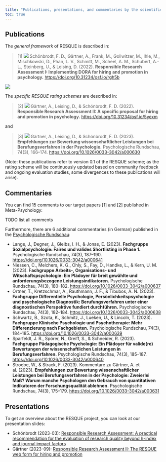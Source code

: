 ```yaml
---
title: "Publications, presentations, and commentaries by the scientific community"
toc: true
---
```


## Publications

The *general framework* of RESQUE is described in:

> [1] ![](images/OA_icon.png) Schönbrodt, F. D., Gärtner, A., Frank, M., Gollwitzer, M., Ihle, M., Mischkowski, D., Phan, L. V., Schmitt, M., Scheel, A. M., Schubert, A.-L., Steinberg, U., & Leising, D. (2022). **Responsible Research Assessment I: Implementing DORA for hiring and promotion in psychology.** [https://doi.org/10.31234/osf.io/rgh5b](https://doi.org/10.31234/osf.io/rgh5b)

![](images/RESQUE_framework.png)

The *specific RESQUE rating schemes* are described in:

> [2] ![](images/OA_icon.png) Gärtner, A., Leising, D., & Schönbrodt, F. D. (2022). **Responsible Research Assessment II: A specific proposal for hiring and promotion in psychology.** [https://doi.org/10.31234/osf.io/5yexm](https://doi.org/10.31234/osf.io/5yexm)

and

> [3] ![](images/OA_icon.png) Gärtner, A., Leising, D., & Schönbrodt, F. D. (2023). **Empfehlungen zur Bewertung wissenschaftlicher Leistungen bei Berufungsverfahren in der Psychologie.** Psychologische Rundschau, 74(3), 166–174. [https://doi.org/10.1026/0033-3042/a000630](https://doi.org/10.1026/0033-3042/a000630)

(Note: these publications refer to version 0.1 of the RESQUE scheme; as the rating scheme will be continuously updated based on community feedback and ongoing evaluation studies, some divergences to these publications will arise).

## Commentaries

You can find 15 comments to our target papers [1] and [2] published in Meta-Psychology:

TODO list all comments

Furthermore, there are 6 additional commentaries (in German) published in the [Psychologische Rundschau](https://econtent.hogrefe.com/toc/pru/74/3):

- Lange, J., Degner, J., Gleibs, I. H., & Jonas, E. (2023). **Fachgruppe Sozialpsychologie: Faires und valides Shortlisting in Phase 1.** Psychologische Rundschau, 74(3), 187–190. [https://doi.org/10.1026/0033-3042/a000641](https://doi.org/10.1026/0033-3042/a000641)
- Niessen, C., Melchers, K. G., Ohly, S., Fay, D., Handke, L., & Kern, U. M. (2023). F**achgruppe Arbeits-, Organisations- und Witschaftspsychologie: Ein Plädoyer für breit gewählte und anforderungsbezogene Leistungsindikatoren.** Psychologische Rundschau, 74(3), 180–182. [https://doi.org/10.1026/0033-3042/a000637](https://doi.org/10.1026/0033-3042/a000637)
- Ortner, T., Kretzschmar, A., Rauthmann, J. F., & Tibubos, A. N. (2023). **Fachgruppe Differentielle Psychologie, Persönlichkeitspsychologie und psychologische Diagnostik: Berufungsverfahren unter einer diagnostischen Perspektive fundiert durchführen.** Psychologische Rundschau, 74(3), 182–184. [https://doi.org/10.1026/0033-3042/a000638](https://doi.org/10.1026/0033-3042/a000638)
- Schwartz, B., Szota, K., Schmitz, J., Lueken, U., & Lincoln, T. (2023). **Fachgruppe Klinische Psychologie und Psychotherapie: Mehr Differenzierung nach Fachgebieten.** Psychologische Rundschau, 74(3), 184–185. [https://doi.org/10.1026/0033-3042/a000639](https://doi.org/10.1026/0033-3042/a000639)
- Sparfeldt, J. R., Spörer, N., Greiff, S., & Schneider, R. (2023). **Fachgruppe Pädagogische Psychologie: Ein Plädoyer für valide‍(re) Bewertungen der wissenschaftlichen Leistungen in Berufungsverfahren.** Psychologische Rundschau, 74(3), 185–187. [https://doi.org/10.1026/0033-3042/a000640](https://doi.org/10.1026/0033-3042/a000640)
- Stroebe, W., & Strack, F. (2023). Kommentare zu Gärtner, A. et al. (2023). **Empfehlungen zur Bewertung wissenschaftlicher Leistungen bei Berufungsverfahren in der Psychologie: Zweierlei Maß? Warum manche Psychologen den Gebrauch von quantitativen Indikatoren der Forschungsqualität ablehnen.** Psychologische Rundschau, 74(3), 175–179. [https://doi.org/10.1026/0033-3042/a000631](https://doi.org/10.1026/0033-3042/a000631)


## Presentations

To get an overview about the RESQUE project, you can look at our presentation slides:

- Schönbrodt (2023-03): [Responsible Research Assessment: A practical recommendation for the evaluation of research quality beyond h-index and journal impact factors](./presentations/Schoenbrodt-2023-03-Responsible_Research_Assessment.pdf)
- Gärtner (2023-09): [Responsible Research Assessment II: The RESQUE web form for hiring and promotion](./presentations/Gaertner-2023-09-Responsible_Research_Assessment_II.pdf)

